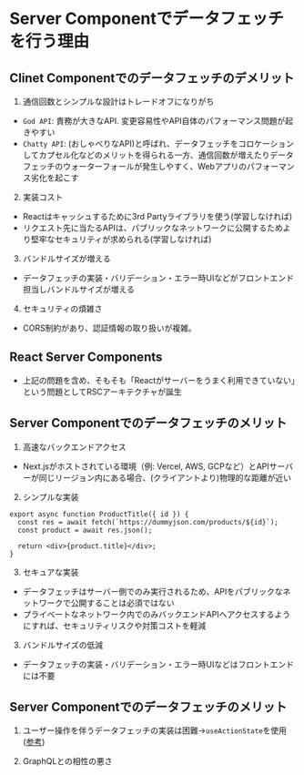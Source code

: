 # Server Componentでデータフェッチを行う理由

## Clinet Componentでのデータフェッチのデメリット
1. 通信回数とシンプルな設計はトレードオフになりがち
  - `God API`: 責務が大きなAPI. 変更容易性やAPI自体のパフォーマンス問題が起きやすい
  - `Chatty API`: (おしゃべりなAPI)と呼ばれ、データフェッチをコロケーションしてカプセル化などのメリットを得られる一方、通信回数が増えたりデータフェッチのウォーターフォールが発生しやすく、Webアプリのパフォーマンス劣化を起こす

2. 実装コスト
- Reactはキャッシュするために3rd Partyライブラリを使う(学習しなければ)
- リクエスト先に当たるAPIは、パブリックなネットワークに公開するためより堅牢なセキュリティが求められる(学習しなければ)

3. バンドルサイズが増える
- データフェッチの実装・バリデーション・エラー時UIなどがフロントエンド担当しバンドルサイズが増える

4. セキュリティの煩雑さ
- CORS制約があり、認証情報の取り扱いが複雑。

## React Server Components 
- 上記の問題を含め、そもそも「Reactがサーバーをうまく利用できていない」という問題としてRSCアーキテクチャが誕生


## Server Componentでのデータフェッチのメリット
1. 高速なバックエンドアクセス
- Next.jsがホストされている環境（例: Vercel, AWS, GCPなど）とAPIサーバーが同じリージョン内にある場合、(クライアントより)物理的な距離が近い

2. シンプルな実装
```
export async function ProductTitle({ id }) {
  const res = await fetch(`https://dummyjson.com/products/${id}`);
  const product = await res.json();

  return <div>{product.title}</div>;
}
```

3. セキュアな実装
- データフェッチはサーバー側でのみ実行されるため、APIをパブリックなネットワークで公開することは必須ではない
- プライベートなネットワーク内でのみバックエンドAPIへアクセスするようにすれば、セキュリティリスクや対策コストを軽減

3. バンドルサイズの低減
- データフェッチの実装・バリデーション・エラー時UIなどはフロントエンドには不要

## Server Componentでのデータフェッチのメリット
1. ユーザー操作を伴うデータフェッチの実装は困難→`useActionState`を使用([参考](./07_data_fetching_with_userinteraction.mdx))

2. GraphQLとの相性の悪さ